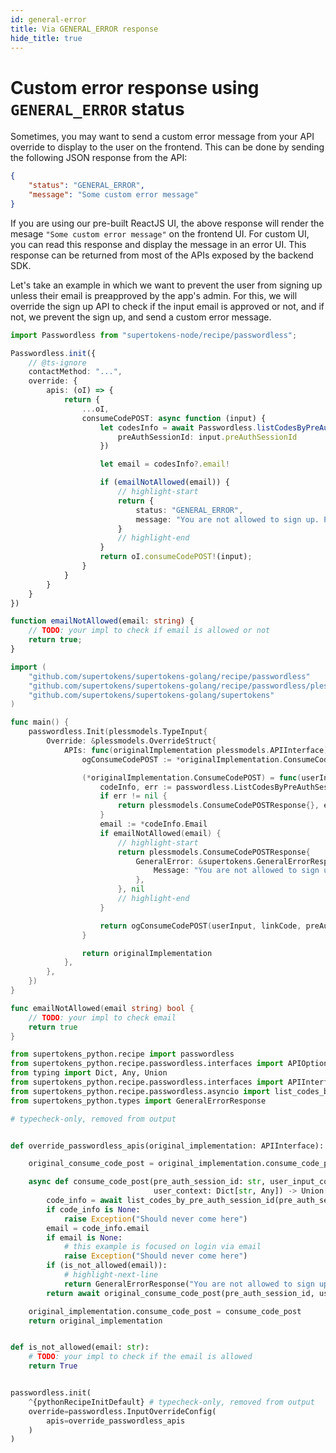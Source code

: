 ```yaml
---
id: general-error
title: Via GENERAL_ERROR response
hide_title: true
---
```



# Custom error response using `GENERAL_ERROR` status

Sometimes, you may want to send a custom error message from your API override to display to the user on the frontend. This can be done by sending the following JSON response from the API:
```json
{
    "status": "GENERAL_ERROR",
    "message": "Some custom error message"
}
```

If you are using our pre-built ReactJS UI, the above response will render the mesage `"Some custom error message"` on the frontend UI. For custom UI, you can read this response and display the message in an error UI. This response can be returned from most of the APIs exposed by the backend SDK.

Let's take an example in which we want to prevent the user from signing up unless their email is preapproved by the app's admin. For this, we will override the sign up API to check if the input email is approved or not, and if not, we prevent the sign up, and send a custom error message.

<BackendSDKTabs>
<TabItem value="nodejs">

```ts
import Passwordless from "supertokens-node/recipe/passwordless";

Passwordless.init({
    // @ts-ignore
    contactMethod: "...",
    override: {
        apis: (oI) => {
            return {
                ...oI,
                consumeCodePOST: async function (input) {
                    let codesInfo = await Passwordless.listCodesByPreAuthSessionId({
                        preAuthSessionId: input.preAuthSessionId
                    })

                    let email = codesInfo?.email!

                    if (emailNotAllowed(email)) {
                        // highlight-start
                        return {
                            status: "GENERAL_ERROR",
                            message: "You are not allowed to sign up. Please contact the app's admin to get permission"
                        }
                        // highlight-end
                    }
                    return oI.consumeCodePOST!(input);
                }
            }
        }
    }
})

function emailNotAllowed(email: string) {
    // TODO: your impl to check if email is allowed or not
    return true;
}
```

</TabItem>
<TabItem value="go">

```go
import (
	"github.com/supertokens/supertokens-golang/recipe/passwordless"
	"github.com/supertokens/supertokens-golang/recipe/passwordless/plessmodels"
	"github.com/supertokens/supertokens-golang/supertokens"
)

func main() {
	passwordless.Init(plessmodels.TypeInput{
		Override: &plessmodels.OverrideStruct{
			APIs: func(originalImplementation plessmodels.APIInterface) plessmodels.APIInterface {
				ogConsumeCodePOST := *originalImplementation.ConsumeCodePOST

				(*originalImplementation.ConsumeCodePOST) = func(userInput *plessmodels.UserInputCodeWithDeviceID, linkCode *string, preAuthSessionID string, options plessmodels.APIOptions, userContext supertokens.UserContext) (plessmodels.ConsumeCodePOSTResponse, error) {
					codeInfo, err := passwordless.ListCodesByPreAuthSessionID(preAuthSessionID)
					if err != nil {
						return plessmodels.ConsumeCodePOSTResponse{}, err
					}
					email := *codeInfo.Email
					if emailNotAllowed(email) {
						// highlight-start
						return plessmodels.ConsumeCodePOSTResponse{
							GeneralError: &supertokens.GeneralErrorResponse{
								Message: "You are not allowed to sign up. Please contact the app's admin to get permission",
							},
						}, nil
						// highlight-end
					}

					return ogConsumeCodePOST(userInput, linkCode, preAuthSessionID, options, userContext)
				}

				return originalImplementation
			},
		},
	})
}

func emailNotAllowed(email string) bool {
	// TODO: your impl to check email
	return true
}
```

</TabItem>
<TabItem value="python">

```python
from supertokens_python.recipe import passwordless
from supertokens_python.recipe.passwordless.interfaces import APIOptions, ConsumeCodePostOkResult, ConsumeCodePostRestartFlowError, ConsumeCodePostIncorrectUserInputCodeError, ConsumeCodePostExpiredUserInputCodeError
from typing import Dict, Any, Union
from supertokens_python.recipe.passwordless.interfaces import APIInterface
from supertokens_python.recipe.passwordless.asyncio import list_codes_by_pre_auth_session_id
from supertokens_python.types import GeneralErrorResponse

# typecheck-only, removed from output


def override_passwordless_apis(original_implementation: APIInterface):

    original_consume_code_post = original_implementation.consume_code_post

    async def consume_code_post(pre_auth_session_id: str, user_input_code: Union[str, None], device_id: Union[str, None], link_code: Union[str, None], api_options: APIOptions,
                                user_context: Dict[str, Any]) -> Union[ConsumeCodePostOkResult, ConsumeCodePostRestartFlowError, GeneralErrorResponse, ConsumeCodePostIncorrectUserInputCodeError, ConsumeCodePostExpiredUserInputCodeError]:
        code_info = await list_codes_by_pre_auth_session_id(pre_auth_session_id)
        if code_info is None:
            raise Exception("Should never come here")
        email = code_info.email
        if email is None:
            # this example is focused on login via email
            raise Exception("Should never come here")
        if (is_not_allowed(email)):
            # highlight-next-line
            return GeneralErrorResponse("You are not allowed to sign up. Please contact the app's admin to get permission")
        return await original_consume_code_post(pre_auth_session_id, user_input_code, device_id, link_code, api_options, user_context)

    original_implementation.consume_code_post = consume_code_post
    return original_implementation


def is_not_allowed(email: str):
    # TODO: your impl to check if the email is allowed
    return True


passwordless.init(
    ^{pythonRecipeInitDefault} # typecheck-only, removed from output
    override=passwordless.InputOverrideConfig(
        apis=override_passwordless_apis
    )
)
```

</TabItem>
</BackendSDKTabs>